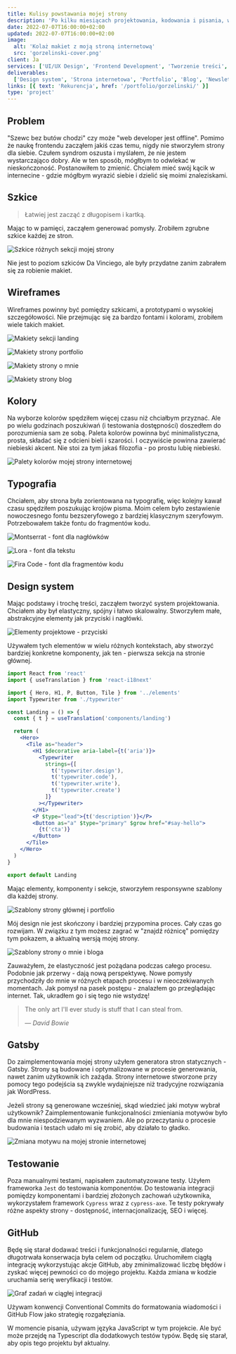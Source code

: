```yaml
---
title: Kulisy powstawania mojej strony
description: 'Po kilku miesiącach projektowania, kodowania i pisania, w końcu opublikowałem moją stronę.'
date: 2022-07-07T16:00:00+02:00
updated: 2022-07-07T16:00:00+02:00
image:
  alt: 'Kolaż makiet z moją stroną internetową'
  src: 'gorzelinski-cover.png'
client: Ja
services: ['UI/UX Design', 'Frontend Development', 'Tworzenie treści', 'DevOps']
deliverables:
  ['Design system', 'Strona internetowa', 'Portfolio', 'Blog', 'Newsletter']
links: [{ text: 'Rekurencja', href: '/portfolio/gorzelinski/' }]
type: 'project'
---
```


## Problem

"Szewc bez butów chodzi" czy może "web developer jest offline". Pomimo że naukę frontendu zacząłem jakiś czas temu, nigdy nie stworzyłem strony dla siebie. Czułem syndrom oszusta i myślałem, że nie jestem wystarczająco dobry. Ale w ten sposób, mógłbym to odwlekać w nieskończoność. Postanowiłem to zmienić. Chciałem mieć swój kącik w internecine - gdzie mógłbym wyrazić siebie i dzielić się moimi znaleziskami.

## Szkice

> Łatwiej jest zacząć z długopisem i kartką.

Mając to w pamięci, zacząłem generować pomysły. Zrobiłem zgrubne szkice każdej ze stron.

![Szkice różnych sekcji mojej strony](sketches.png)

Nie jest to poziom szkiców Da Vinciego, ale były przydatne zanim zabrałem się za robienie makiet.

## Wireframes

Wireframes powinny być pomiędzy szkicami, a prototypami o wysokiej szczegółowości. Nie przejmując się za bardzo fontami i kolorami, zrobiłem wiele takich makiet.

![Makiety sekcji landing](wireframes-landing.png)

![Makiety strony portfolio](wireframes-portfolio.png)

![Makiety strony o mnie](wireframes-about.png)

![Makiety strony blog](wireframes-blog.png)

## Kolory

Na wyborze kolorów spędziłem więcej czasu niż chciałbym przyznać. Ale po wielu godzinach poszukiwań (i testowania dostępności) doszedłem do porozumienia sam ze sobą. Paleta kolorów powinna być minimalistyczna, prosta, składać się z odcieni bieli i szarości. I oczywiście powinna zawierać niebieski akcent. Nie stoi za tym jakaś filozofia - po prostu lubię niebieski.

![Palety kolorów mojej strony internetowej](colors.png)

## Typografia

Chciałem, aby strona była zorientowana na typografię, więc kolejny kawał czasu spędziłem poszukując krojów pisma. Moim celem było zestawienie nowoczesnego fontu bezszeryfowego z bardziej klasycznym szeryfowym. Potrzebowałem także fontu do fragmentów kodu.

![Montserrat - font dla nagłówków](montserrat.png)

![Lora - font dla tekstu](lora.png)

![Fira Code - font dla fragmentów kodu](fira-code.png)

## Design system

Mając podstawy i trochę treści, zacząłem tworzyć system projektowania. Chciałem aby był elastyczny, spójny i łatwo skalowalny. Stworzyłem małe, abstrakcyjne elementy jak przyciski i nagłówki.

![Elementy projektowe - przyciski](buttons.png)

Używałem tych elementów w wielu różnych kontekstach, aby stworzyć bardziej konkretne komponenty, jak ten - pierwsza sekcja na stronie głównej.

```jsx
import React from 'react'
import { useTranslation } from 'react-i18next'

import { Hero, H1, P, Button, Tile } from '../elements'
import Typewriter from './typewriter'

const Landing = () => {
  const { t } = useTranslation('components/landing')

  return (
    <Hero>
      <Tile as="header">
        <H1 $decorative aria-label={t('aria')}>
          <Typewriter
            strings={[
              t('typewriter.design'),
              t('typewriter.code'),
              t('typewriter.write'),
              t('typewriter.create')
            ]}
          ></Typewriter>
        </H1>
        <P $type="lead">{t('description')}</P>
        <Button as="a" $type="primary" $grow href="#say-hello">
          {t('cta')}
        </Button>
      </Tile>
    </Hero>
  )
}

export default Landing
```

Mając elementy, komponenty i sekcje, stworzyłem responsywne szablony dla każdej strony.

![Szablony strony głównej i portfolio](templates-home-portfolio.png)

Mój design nie jest skończony i bardziej przypomina proces. Cały czas go rozwijam. W związku z tym możesz zagrać w "znajdź różnicę" pomiędzy tym pokazem, a aktualną wersją mojej strony.

![Szablony strony o mnie i bloga](templates-about-blog.png)

Zauważyłem, że elastyczność jest pożądana podczas całego procesu. Podobnie jak przerwy - dają nową perspektywę. Nowe pomysły przychodziły do mnie w różnych etapach procesu i w nieoczekiwanych momentach. Jak pomysł na pasek postępu - znalazłem go przeglądając internet. Tak, ukradłem go i się tego nie wstydzę!

> The only art I'll ever study is stuff that I can steal from.
>
> &mdash;<cite> David Bowie</cite>

## Gatsby

Do zaimplementowania mojej strony użyłem generatora stron statycznych - Gatsby. Strony są budowane i optymalizowane w procesie generowania, nawet zanim użytkownik ich zażąda. Strony internetowe stworzone przy pomocy tego podejścia są zwykle wydajniejsze niż tradycyjne rozwiązania jak WordPress.

Jeżeli strony są generowane wcześniej, skąd wiedzieć jaki motyw wybrał użytkownik? Zaimplementowanie funkcjonalności zmieniania motywów było dla mnie niespodziewanym wyzwaniem. Ale po przeczytaniu o procesie budowania i testach udało mi się zrobić, aby działało to gładko.

![Zmiana motywu na mojej stronie internetowej](theme-switch.gif)

## Testowanie

Poza manualnymi testami, napisałem zautomatyzowane testy. Użyłem frameworka `Jest` do testowania komponentów. Do testowania integracji pomiędzy komponentami i bardziej złożonych zachowań użytkownika, wykorzystałem framework `Cypress` wraz z `cypress-axe`. Te testy pokrywały różne aspekty strony - dostępność, internacjonalizację, SEO i więcej.

## GitHub

Będę się starał dodawać treści i funkcjonalności regularnie, dlatego długotrwała konserwacja była celem od początku. Uruchomiłem ciągłą integrację wykorzystując akcje GitHub, aby zminimalizować liczbę błędów i zyskać więcej pewności co do mojego projektu. Każda zmiana w kodzie uruchamia serię weryfikacji i testów.

![Graf zadań w ciągłej integracji](ci.png)

Używam konwencji Conventional Commits do formatowania wiadomości i GitHub Flow jako strategię rozgałęziania.

<Callout variant="info">

W momencie pisania, używam języka JavaScript w tym projekcie. Ale być może przejdę na Typescript dla dodatkowych testów typów. Będę się starał, aby opis tego projektu był aktualny.

</Callout>
